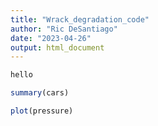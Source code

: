 ```yaml
---
title: "Wrack_degradation_code"
author: "Ric DeSantiago"
date: "2023-04-26"
output: html_document
---
```


```r
hello
```


```r
summary(cars)
```

```r
plot(pressure)
```

